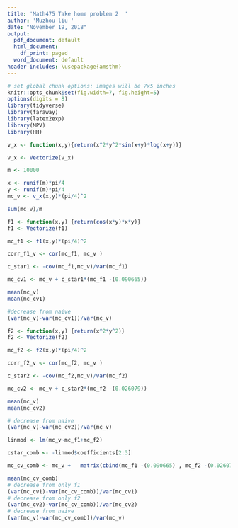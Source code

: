 ```yaml
---
title: 'Math475 Take home problem 2  '
author: 'Muzhou liu '
date: "November 19, 2018"
output:
  pdf_document: default
  html_document:
    df_print: paged
  word_document: default
header-includes: \usepackage{amsthm}
---
```



```r
# set global chunk options: images will be 7x5 inches
knitr::opts_chunk$set(fig.width=7, fig.height=5)
options(digits = 8)
library(tidyverse)
library(faraway)
library(latex2exp)
library(MPV)
library(HH)
```

```r

v_x <- function(x,y){return(x^2*y^2*sin(x+y)*log(x+y))}

v_x <- Vectorize(v_x)

m <- 10000

x <- runif(m)*pi/4
y <- runif(m)*pi/4
mc_v <- v_x(x,y)*(pi/4)^2

sum(mc_v)/m


```


```r

f1 <- function(x,y) {return(cos(x*y)*x*y)}
f1 <- Vectorize(f1)

mc_f1 <- f1(x,y)*(pi/4)^2

corr_f1_v <- cor(mc_f1, mc_v )

c_star1 <- -cov(mc_f1,mc_v)/var(mc_f1)

mc_cv1 <- mc_v + c_star1*(mc_f1 -(0.090665))

mean(mc_v)
mean(mc_cv1)

#decrease from naive 
(var(mc_v)-var(mc_cv1))/var(mc_v)

```


```r
f2 <- function(x,y) {return(x^2*y^2)}
f2 <- Vectorize(f2)

mc_f2 <- f2(x,y)*(pi/4)^2

corr_f2_v <- cor(mc_f2, mc_v )

c_star2 <- -cov(mc_f2,mc_v)/var(mc_f2)

mc_cv2 <- mc_v + c_star2*(mc_f2 -(0.026079))

mean(mc_v)
mean(mc_cv2)

# decrease from naive 
(var(mc_v)-var(mc_cv2))/var(mc_v)

```


```r
linmod <- lm(mc_v~mc_f1+mc_f2)

cstar_comb <- -linmod$coefficients[2:3]

mc_cv_comb <- mc_v +   matrix(cbind(mc_f1 -(0.090665) , mc_f2 -(0.026079)) ,m,2) %*% matrix(cstar_comb,2,1)

mean(mc_cv_comb)
# decrease from only f1
(var(mc_cv1)-var(mc_cv_comb))/var(mc_cv1)
# decrease from only f2
(var(mc_cv2)-var(mc_cv_comb))/var(mc_cv2)  
# decrease from naive 
(var(mc_v)-var(mc_cv_comb))/var(mc_v)

```